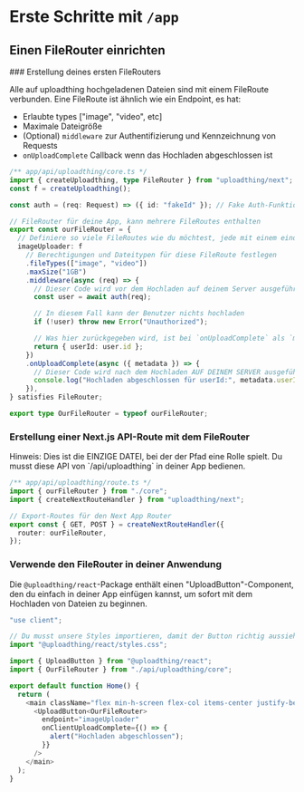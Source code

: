 
# Erste Schritte mit `/app`

## Einen FileRouter einrichten

<Steps>
### Erstellung deines ersten FileRouters

Alle auf uploadthing hochgeladenen Dateien sind mit einem FileRoute verbunden. Eine FileRoute ist ähnlich wie ein Endpoint, es hat:

- Erlaubte types ["image", "video", etc]
- Maximale Dateigröße
- (Optional) `middleware` zur Authentifizierung und Kennzeichnung von Requests
- `onUploadComplete` Callback wenn das Hochladen abgeschlossen ist

```ts copy
/** app/api/uploadthing/core.ts */
import { createUploadthing, type FileRouter } from "uploadthing/next";
const f = createUploadthing();

const auth = (req: Request) => ({ id: "fakeId" }); // Fake Auth-Funktion

// FileRouter für deine App, kann mehrere FileRoutes enthalten
export const ourFileRouter = {
  // Definiere so viele FileRoutes wie du möchtest, jede mit einem eindeutigen routeSlug
  imageUploader: f
    // Berechtigungen und Dateitypen für diese FileRoute festlegen
    .fileTypes(["image", "video"])
    .maxSize("1GB")
    .middleware(async (req) => {
      // Dieser Code wird vor dem Hochladen auf deinem Server ausgeführt
      const user = await auth(req);

      // In diesem Fall kann der Benutzer nichts hochladen
      if (!user) throw new Error("Unauthorized");

      // Was hier zurückgegeben wird, ist bei `onUploadComplete` als `metadata` zugänglich.
      return { userId: user.id };
    })
    .onUploadComplete(async ({ metadata }) => {
      // Dieser Code wird nach dem Hochladen AUF DEINEM SERVER ausgeführt.
      console.log("Hochladen abgeschlossen für userId:", metadata.userId);
    }),
} satisfies FileRouter;

export type OurFileRouter = typeof ourFileRouter;
```

### Erstellung einer Next.js API-Route mit dem FileRouter

<Callout type="warning">
  Hinweis: Dies ist die EINZIGE DATEI, bei der der Pfad eine Rolle spielt. Du musst diese API
  von `/api/uploadthing` in deiner App bedienen.
</Callout>

```ts copy
/** app/api/uploadthing/route.ts */
import { ourFileRouter } from "./core";
import { createNextRouteHandler } from "uploadthing/next";

// Export-Routes für den Next App Router
export const { GET, POST } = createNextRouteHandler({
  router: ourFileRouter,
});
```

### Verwende den FileRouter in deiner Anwendung

Die `@uploadthing/react`-Package enthält einen "UploadButton"-Component, den du einfach in deiner App einfügen kannst, um sofort mit dem Hochladen von Dateien zu beginnen.

```ts copy
"use client";

// Du musst unsere Styles importieren, damit der Button richtig aussieht. Am besten im root /layout.tsx importieren, aber hier ist das auch in Ordnung
import "@uploadthing/react/styles.css";

import { UploadButton } from "@uploadthing/react";
import { OurFileRouter } from "./api/uploadthing/core";

export default function Home() {
  return (
    <main className="flex min-h-screen flex-col items-center justify-between p-24">
      <UploadButton<OurFileRouter>
        endpoint="imageUploader"
        onClientUploadComplete={() => {
          alert("Hochladen abgeschlossen");
        }}
      />
    </main>
  );
}
```

</Steps>
